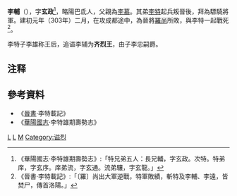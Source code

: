 {{Otheruses|李輔}}
'''李輔'''（{{bd|？||303年|}}），字'''玄政'''<ref>《華陽國志·李特雄期壽勢志》:「特兄弟五人：長兄輔，字玄政。次特。特弟庠，字玄序。庠弟流，字玄通。流弟驤，字玄龍。」</ref>，略陽巴氐人，父親為[[李慕_(三国)|李慕]]。其弟[[李特|李特]]起兵叛晉後，拜為驃騎將軍。建初元年（303年）二月，在攻成都途中，為晉將[[羅尚|羅尚]]所敗，與李特一起戰死<ref>《晉書·李特載記》:「〔羅〕尚出大軍逆戰，特軍敗績，斬特及李輔、李遠，皆焚尸，傳首洛陽。」</ref>。

李特子李雄称王后，追谥李辅为'''齐烈王'''，由子李忠嗣爵。

==注释==
{{Reflist|2}}

== 參考資料 ==
*《[[晉書|晉書]]·李特載記》
*《[[華陽國志|華陽國志]]·李特雄期壽勢志》

[[Category:五胡十六國人物|L]]
[[Category:成漢人|L]]
[[Category:李姓|M]]
[[Category:谥烈|Category:谥烈]]